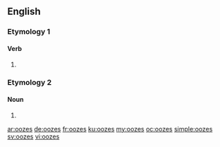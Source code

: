 ==English==

===Etymology 1===

====Verb====
{{head|en}}

# {{en-third-person singular of|ooze}}

===Etymology 2===

====Noun====
{{head|en|plural}}

# {{plural of|ooze|lang=en}}

[[ar:oozes]]
[[de:oozes]]
[[fr:oozes]]
[[ku:oozes]]
[[my:oozes]]
[[oc:oozes]]
[[simple:oozes]]
[[sv:oozes]]
[[vi:oozes]]